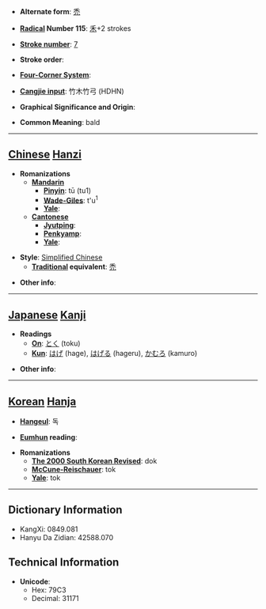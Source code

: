 * '''Alternate form''': [[禿]]

* '''[[Wiktionary:Chinese radical index| Radical]] Number 115''': [[Wiktionary:Chinese radical index 禾|禾]]+2 strokes

* '''[[Wiktionary:Chinese total strokes index|Stroke number]]''': [[Wiktionary:Chinese total strokes index 7|7]]

* '''Stroke order''': 

* '''[[Wiktionary:Chinese four corner index|Four-Corner System]]''': 

* '''[[Wiktionary:Chinese Cangjie index|Cangjie input]]''': 竹木竹弓 (HDHN)

* '''Graphical Significance and Origin''': 

* '''Common Meaning''': bald

----

== [[Chinese]] [[Hanzi]] ==

* '''Romanizations'''
** '''[[Mandarin]]'''
*** '''[[Pinyin]]''': tū (tu1)
*** '''[[Wade-Giles]]''': t'u<sup>1</sup>
*** '''[[Yale]]''': 
** '''[[Cantonese]]'''
*** '''[[Jyutping]]''':
*** '''[[Penkyamp]]''': 
*** '''[[Yale]]''': 

* '''Style''': [[Simplified Chinese]] 
** '''[[Traditional Chinese|Traditional]] equivalent''': [[禿]]

* '''Other info''': 

----

== [[Japanese]] [[Kanji]] ==

* '''Readings'''
** '''[[On]]''': [[とく]] (toku)
** '''[[Kun]]''': [[はげ]] (hage), [[はげる]] (hageru), [[かむろ]] (kamuro)

* '''Other info''':  

----

== [[Korean]] [[Hanja]] ==

* '''[[Hangeul]]''': 독

* '''[[Eumhun]] reading''': 

* '''Romanizations'''
** '''[[The 2000 South Korean Revised Romanization|The 2000 South Korean Revised]]''': dok
** '''[[McCune-Reischauer]]''': tok
** '''[[Yale]]''': tok

----

== Dictionary Information ==

* KangXi: 0849.081
* Hanyu Da Zidian: 42588.070

== Technical Information ==

* '''Unicode''':
** Hex: 79C3
** Decimal: 31171